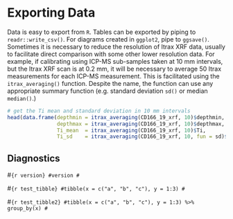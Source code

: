 # Exporting Data

Data is easy to export from `R`. Tables can be exported by piping to `readr::write_csv()`. For diagrams created in `ggplot2`, pipe to `ggsave()`. Sometimes it is necessary to reduce the resolution of Itrax XRF data, usually to facilitate direct comparison with some other lower resolution data. For example, if calibrating using ICP-MS sub-samples taken at 10 mm intervals, but the Itrax XRF scan is at 0.2 mm, it will be necessary to average 50 Itrax measurements for each ICP-MS measurement. This is facilitated using the `itrax_averaging()` function. Despite the name, the function can use any appropriate summary function (e.g. standard deviation `sd()` or median `median()`.)

```r
# get the Ti mean and standard deviation in 10 mm intervals
head(data.frame(depthmin = itrax_averaging(CD166_19_xrf, 10)$depthmin,
                depthmax = itrax_averaging(CD166_19_xrf, 10)$depthmax,
                Ti_mean  = itrax_averaging(CD166_19_xrf, 10)$Ti,
                Ti_sd    = itrax_averaging(CD166_19_xrf, 10, fun = sd)$Ti))
```


## Diagnostics 
#```{r version}
#version
#```

#```{r test_tibble}
#tibble(x = c("a", "b", "c"), y = 1:3)
#```

#```{r test_tibble2}
#tibble(x = c("a", "b", "c"), y = 1:3) %>% group_by(x)
#```
